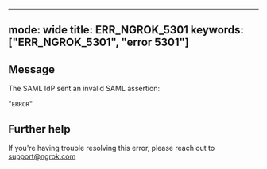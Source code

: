 
---
mode: wide
title: ERR_NGROK_5301
keywords: ["ERR_NGROK_5301", "error 5301"]
---

## Message
The SAML IdP sent an invalid SAML assertion:

"`ERROR`"




## Further help
If you're having trouble resolving this error, please reach out to [support@ngrok.com](mailto:support@ngrok.com?subject=Help%20with%20ERR_NGROK_5301)


